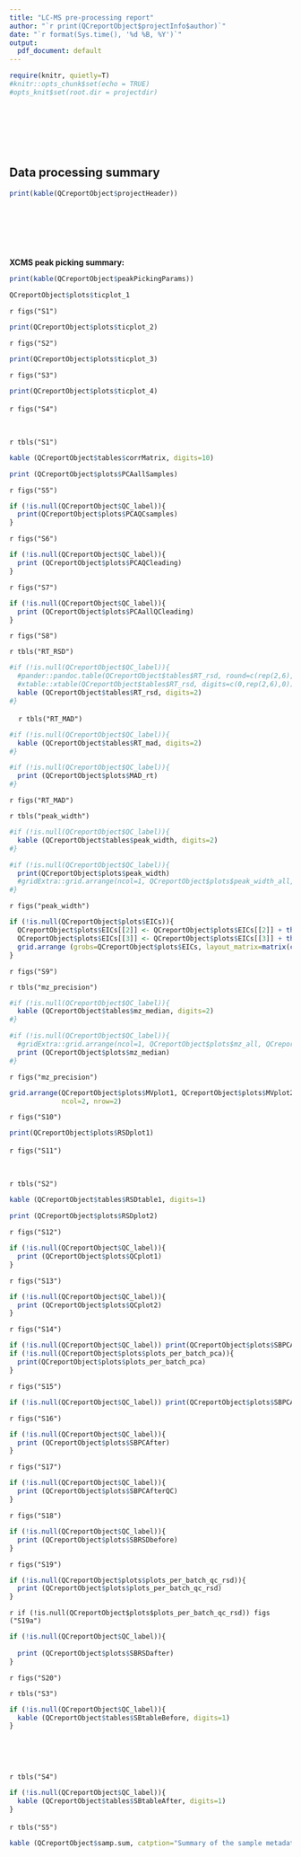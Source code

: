```yaml
---
title: "LC-MS pre-processing report"
author: "`r print(QCreportObject$projectInfo$author)`"
date: "`r format(Sys.time(), '%d %B, %Y')`"
output: 
  pdf_document: default
---
```


```r
require(knitr, quietly=T)
#knitr::opts_chunk$set(echo = TRUE)
#opts_knit$set(root.dir = projectdir)
```

&nbsp;

&nbsp;

&nbsp;


## Data processing summary
```r
print(kable(QCreportObject$projectHeader))
```

&nbsp;

&nbsp;

&nbsp;


**XCMS peak picking summary:**
```r
print(kable(QCreportObject$peakPickingParams))
```
\newpage
```r
QCreportObject$plots$ticplot_1
```

`r figs("S1")`

\newpage
```r
print(QCreportObject$plots$ticplot_2)
```

`r figs("S2")`

\newpage
```r
print(QCreportObject$plots$ticplot_3)
```

`r figs("S3")`

\newpage
```r
print(QCreportObject$plots$ticplot_4)
```

`r figs("S4")`
&nbsp;

&nbsp;

`r tbls("S1")`

```r
kable (QCreportObject$tables$corrMatrix, digits=10)
```

\newpage
```r
print (QCreportObject$plots$PCAallSamples)
```

`r figs("S5")`

```r
if (!is.null(QCreportObject$QC_label)){
  print(QCreportObject$plots$PCAQCsamples)
}
```

`r figs("S6")`

\newpage
```r
if (!is.null(QCreportObject$QC_label)){
  print (QCreportObject$plots$PCAQCleading)
}
```

`r figs("S7")`

\newpage
```r
if (!is.null(QCreportObject$QC_label)){
  print (QCreportObject$plots$PCAallQCleading)
}
```

`r figs("S8")`

\newpage
<!-- RT stability -->
`r tbls("RT_RSD")`

```r
#if (!is.null(QCreportObject$QC_label)){
  #pander::pandoc.table(QCreportObject$tables$RT_rsd, round=c(rep(2,6),0), style="rmarkdown")
  #xtable::xtable(QCreportObject$tables$RT_rsd, digits=c(0,rep(2,6),0))
  kable (QCreportObject$tables$RT_rsd, digits=2)
#}
```

&nbsp;
&nbsp;
`r tbls("RT_MAD")`

```r
#if (!is.null(QCreportObject$QC_label)){
  kable (QCreportObject$tables$RT_mad, digits=2)
#}
```

```r
#if (!is.null(QCreportObject$QC_label)){
  print (QCreportObject$plots$MAD_rt)
#}
```

`r figs("RT_MAD")`

\newpage

`r tbls("peak_width")`

```r
#if (!is.null(QCreportObject$QC_label)){
  kable (QCreportObject$tables$peak_width, digits=2)
#}
```

```r
#if (!is.null(QCreportObject$QC_label)){
  print(QCreportObject$plots$peak_width)
  #gridExtra::grid.arrange(ncol=1, QCreportObject$plots$peak_width_all, QCreportObject$plots$peak_width)
#}
```

`r figs("peak_width")`

\newpage
```r
if (!is.null(QCreportObject$plots$EICs)){
  QCreportObject$plots$EICs[[2]] <- QCreportObject$plots$EICs[[2]] + theme(legend.position = "none")
  QCreportObject$plots$EICs[[3]] <- QCreportObject$plots$EICs[[3]] + theme(legend.position = "none")
  grid.arrange (grobs=QCreportObject$plots$EICs, layout_matrix=matrix(c(1,2,1,3), nrow=2, ncol=2))
}
```

`r figs("S9")`

\newpage

`r tbls("mz_precision")`

```r
#if (!is.null(QCreportObject$QC_label)){
  kable (QCreportObject$tables$mz_median, digits=2)
#}
```

```r
#if (!is.null(QCreportObject$QC_label)){
  #gridExtra::grid.arrange(ncol=1, QCreportObject$plots$mz_all, QCreportObject$plots$mz_median)
  print (QCreportObject$plots$mz_median)
#}
```

`r figs("mz_precision")`

\newpage
```r
grid.arrange(QCreportObject$plots$MVplot1, QCreportObject$plots$MVplot2,                                          QCreportObject$plots$MVplot3,   QCreportObject$plots$MVplot4, 
             ncol=2, nrow=2)
```

`r figs("S10")`

\newpage
```r
print(QCreportObject$plots$RSDplot1)
```

`r figs("S11")`
&nbsp;

&nbsp;

`r tbls("S2")`

```r
kable (QCreportObject$tables$RSDtable1, digits=1)
```

\newpage
```r
print (QCreportObject$plots$RSDplot2)
```

`r figs("S12")`

\newpage
```r
if (!is.null(QCreportObject$QC_label)){
  print (QCreportObject$plots$QCplot1)
}
```

`r figs("S13")`

\newpage
```r
if (!is.null(QCreportObject$QC_label)){
  print (QCreportObject$plots$QCplot2)
}
```

`r figs("S14")`

\newpage
```r
if (!is.null(QCreportObject$QC_label)) print(QCreportObject$plots$SBPCAbefore)
if (!is.null(QCreportObject$plots$plots_per_batch_pca)){
  print(QCreportObject$plots$plots_per_batch_pca)
}
```

`r figs("S15")`

\newpage
```r
if (!is.null(QCreportObject$QC_label)) print(QCreportObject$plots$SBPCAbeforeQC)
```

`r figs("S16")`

\newpage
```r
if (!is.null(QCreportObject$QC_label)){
  print (QCreportObject$plots$SBPCAfter)
}
```

`r figs("S17")`

\newpage
```r
if (!is.null(QCreportObject$QC_label)){
  print (QCreportObject$plots$SBPCAfterQC)
}
```

`r figs("S18")`

\newpage
```r
if (!is.null(QCreportObject$QC_label)){
  print (QCreportObject$plots$SBRSDbefore)
}
```

`r figs("S19")`

\newpage
```r
if (!is.null(QCreportObject$plots$plots_per_batch_qc_rsd)){
  print (QCreportObject$plots$plots_per_batch_qc_rsd)
}
```

`r if (!is.null(QCreportObject$plots$plots_per_batch_qc_rsd)) figs ("S19a")`

\newpage
```r
if (!is.null(QCreportObject$QC_label)){
  
  print (QCreportObject$plots$SBRSDafter)
}
```

`r figs("S20")`

\newpage
`r tbls("S3")`

```r
if (!is.null(QCreportObject$QC_label)){
  kable (QCreportObject$tables$SBtableBefore, digits=1)
}
```
&nbsp;

&nbsp;

`r tbls("S4")`

```r
if (!is.null(QCreportObject$QC_label)){
  kable (QCreportObject$tables$SBtableAfter, digits=1)
}
```

\newpage
`r tbls("S5")`
&nbsp;

```r
kable (QCreportObject$samp.sum, catption="Summary of the sample metadata of the analytical batch")
```


